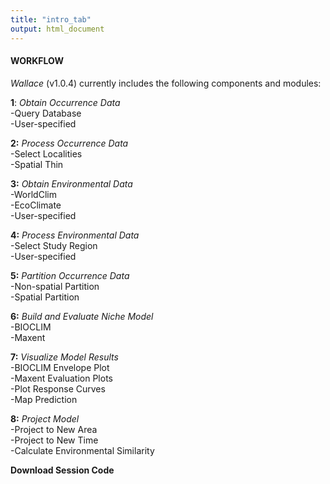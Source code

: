 ```yaml
---
title: "intro_tab"
output: html_document
---
```


#### WORKFLOW

*Wallace* (v1.0.4) currently includes the following components and modules:  

**1**: *Obtain Occurrence Data*  
-Query Database  
-User-specified

**2:** *Process Occurrence Data*  
-Select Localities  
-Spatial Thin  

**3:** *Obtain Environmental Data*  
-WorldClim  
-EcoClimate  
-User-specified 

**4:** *Process Environmental Data*  
-Select Study Region  
-User-specified 

**5:** *Partition Occurrence Data*  
-Non-spatial Partition  
-Spatial Partition  

**6:** *Build and Evaluate Niche Model*  
-BIOCLIM  
-Maxent  

**7:** *Visualize Model Results*  
-BIOCLIM Envelope Plot  
-Maxent Evaluation Plots  
-Plot Response Curves  
-Map Prediction  

**8:** *Project Model*  
-Project to New Area  
-Project to New Time  
-Calculate Environmental Similarity  

**Download Session Code**  
